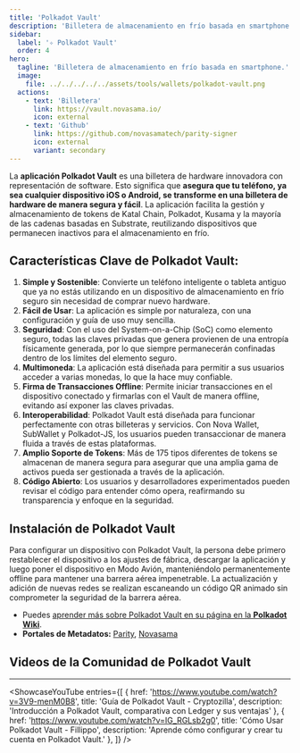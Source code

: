 ```yaml
---
title: 'Polkadot Vault'
description: 'Billetera de almacenamiento en frío basada en smartphone. Convierte tu teléfono extra, tableta u otro dispositivo iOS o Android en una billetera de hardware.'
sidebar:
  label: '✧ Polkadot Vault'
  order: 4
hero:
  tagline: 'Billetera de almacenamiento en frío basada en smartphone.'
  image: 
    file: ../../../../../assets/tools/wallets/polkadot-vault.png
  actions:
    - text: 'Billetera'
      link: https://vault.novasama.io/
      icon: external
    - text: 'Github'
      link: https://github.com/novasamatech/parity-signer
      icon: external
      variant: secondary
---
```



La **aplicación Polkadot Vault** es una billetera de hardware innovadora con representación de software. Esto significa que **asegura que tu teléfono, ya sea cualquier dispositivo iOS o Android, se transforme en una billetera de hardware de manera segura y fácil**. La aplicación facilita la gestión y almacenamiento de tokens de Katal Chain, Polkadot, Kusama y la mayoría de las cadenas basadas en Substrate, reutilizando dispositivos que permanecen inactivos para el almacenamiento en frío.

## Características Clave de Polkadot Vault:
1. **Simple y Sostenible**: Convierte un teléfono inteligente o tableta antiguo que ya no estás utilizando en un dispositivo de almacenamiento en frío seguro sin necesidad de comprar nuevo hardware.
2. **Fácil de Usar**: La aplicación es simple por naturaleza, con una configuración y guía de uso muy sencilla.
3. **Seguridad**: Con el uso del System-on-a-Chip (SoC) como elemento seguro, todas las claves privadas que genera provienen de una entropía físicamente generada, por lo que siempre permanecerán confinadas dentro de los límites del elemento seguro.
4. **Multimoneda**: La aplicación está diseñada para permitir a sus usuarios acceder a varias monedas, lo que la hace muy confiable.
5. **Firma de Transacciones Offline**: Permite iniciar transacciones en el dispositivo conectado y firmarlas con el Vault de manera offline, evitando así exponer las claves privadas.
6. **Interoperabilidad**: Polkadot Vault está diseñada para funcionar perfectamente con otras billeteras y servicios. Con Nova Wallet, SubWallet y Polkadot-JS, los usuarios pueden transaccionar de manera fluida a través de estas plataformas.
7. **Amplio Soporte de Tokens**: Más de 175 tipos diferentes de tokens se almacenan de manera segura para asegurar que una amplia gama de activos pueda ser gestionada a través de la aplicación.
8. **Código Abierto**: Los usuarios y desarrolladores experimentados pueden revisar el código para entender cómo opera, reafirmando su transparencia y enfoque en la seguridad.

## Instalación de Polkadot Vault
Para configurar un dispositivo con Polkadot Vault, la persona debe primero restablecer el dispositivo a los ajustes de fábrica, descargar la aplicación y luego poner el dispositivo en Modo Avión, manteniéndolo permanentemente offline para mantener una barrera aérea impenetrable. La actualización y adición de nuevas redes se realizan escaneando un código QR animado sin comprometer la seguridad de la barrera aérea.
- Puedes [aprender más sobre Polkadot Vault en su página en la **Polkadot Wiki**](https://wiki.polkadot.network/docs/polkadot-vault).
- **Portales de Metadatos:** [Parity](https://metadata.parity.io/#/polkadot), [Novasama](https://metadata.novasama.io/#/polkadot)

## Videos de la Comunidad de Polkadot Vault
------------
<ShowcaseYouTube
  entries={[
    {
      href: 'https://www.youtube.com/watch?v=3V9-menM0B8',
      title: 'Guía de Polkadot Vault - Cryptozilla',
      description: 'Introducción a Polkadot Vault, comparativa con Ledger y sus ventajas'
    },
    {
      href: 'https://www.youtube.com/watch?v=IG_RGLsb2g0',
      title: 'Cómo Usar Polkadot Vault - Fillippo',
      description: 'Aprende cómo configurar y crear tu cuenta en Polkadot Vault.'
    },
  ]} />

